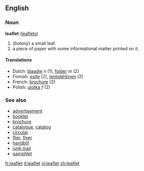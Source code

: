 ==English==
=== Noun ===
'''leaflet''' ([[leaflets]])

#(''botany'') a small leaf.
#a piece of paper with some informational matter printed on it.

====Translations====
*Dutch: [[blaadje]] ''n'' (1), [[folder]] ''m'' (2)
*Finnish: [[esite]] (2), [[lentolehtinen]] (2)
*French: [[brochure]] (2)
*Polish: [[ulotka]] ''f'' (2)

===See also===
*[[advertisement]]
*[[booklet]]
*[[brochure]]
*[[catalogue]], [[catalog]]
*[[circular]]
*[[flier]], [[flyer]]
*[[handbill]]
*[[junk mail]]
*[[pamphlet]]

[[fr:leaflet]]
[[it:leaflet]]
[[vi:leaflet]]
[[zh:leaflet]]